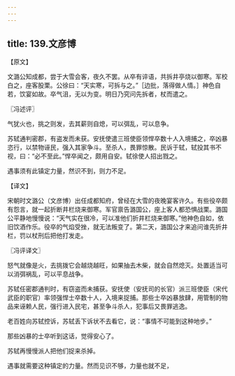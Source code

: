 ```yaml
---
---
---
```

title: 139.文彦博
---



【原文】

文潞公知成都，尝于大雪会客，夜久不罢。从卒有谇语，共拆井亭烧以御寒。军校白之，座客股栗。公徐曰：“天实寒，可拆与之。”［边批，落得做人情。］神色自若，饮宴如故。卒气沮，无以为变。明日乃究问先拆者，杖而遣之。

〖冯述评〗

气犹火也，挑之则发，去其薪则自熄，可以弭乱，可以息争。

苏轼通判密郡，有盗发而未获。安抚使遣三班使臣领悍卒数十人入境捕之，卒凶暴恣行，以禁物诬民，强入其家争斗。至杀人，畏罪惊散。民诉于轼，轼投其书不视，曰：“必不至此。”悍卒闻之，颇用自安。轼徐使人招出戮之。

遇事须有此镇定力量，然识不到，则力不足。

【译文】

宋朝时文潞公（文彦博）出任成都知府，曾经在大雪的夜晚宴客许久。有些役卒颇有怨言，就一起折断井栏烧来御寒。军官禀告潞国公，座上客人都恐惧战栗。潞国公平静地慢慢说：“天气实在很冷，可以准他们折井栏烧来御寒。”他神色自如，依旧饮酒作乐。役卒的气焰受挫，就无法叛变了。第二天，潞国公才来追问谁先折井栏，罚以杖刑后把他打发走。

〖冯评译文〗

怒气就像是火，去挑拨它会越烧越旺，如果抽去木柴，就会自然熄灭。处置适当可以消弭祸乱，可以平息战争。

苏轼任密郡通判时，有窃盗而未捕获。安抚使（安抚司的长官）派三班使臣（宋代武臣的职官）率领强悍士卒数十人，入境来捉捕。那些士卒凶暴放肆，用管制的物品来诬赖人民，强行进入民宅，甚至争斗杀人，犯事后又畏罪逃逸。

老百姓向苏轼控诉，苏轼丢下诉状不去看它，说：“事情不可能到这种地步。”

那些凶暴的士卒听到这话，觉得安心了。

苏轼再慢慢派人把他们捉来杀掉。

遇事就需要这种镇定的力量。然而见识不够，力量也就不足，